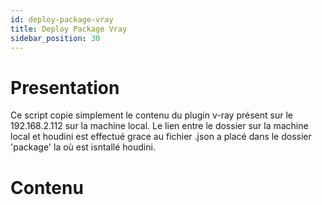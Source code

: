 ```yaml
---
id: deploy-package-vray
title: Deploy Package Vray
sidebar_position: 30
---
```



# Presentation

Ce script copie simplement le contenu du plugin v-ray présent sur le 192.168.2.112 sur la machine local.
Le lien entre le dossier sur la machine local et houdini est effectué grace au fichier .json a placé dans le dossier 'package' la où est isntallé houdini.

# Contenu

<CodeSnippet
  rawUrl="https://raw.githubusercontent.com/ArtFXDev/silex_fog_snapin/main/vray/deploy_package_vray.ps1"
  langage="powershell"
  fileName="deploy_package_vray.ps1"
/>
